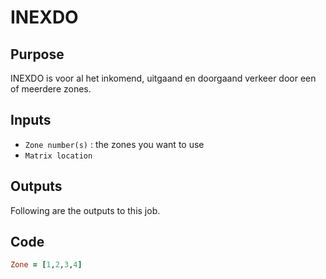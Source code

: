 # INEXDO



::: {.nav-pills}
::: {.panel-tabset}

## Purpose

INEXDO is voor al het inkomend, uitgaand en doorgaand verkeer door een of meerdere zones.



## Inputs

 - `Zone number(s)` : the zones you want to use
 - `Matrix location`


## Outputs

Following are the outputs to this job.

## Code

```ruby
Zone = [1,2,3,4]


```





:::
:::
